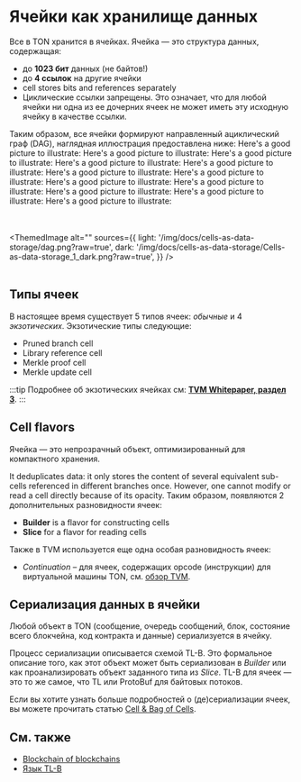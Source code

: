 

# Ячейки как хранилище данных

Все в TON хранится в ячейках. Ячейка — это структура данных, содержащая:

- до **1023 бит** данных (не байтов!)
- до **4 ссылок** на другие ячейки
- cell stores bits and references separately
- Циклические ссылки запрещены. Это означает, что для любой ячейки ни одна из ее дочерних ячеек не может иметь эту исходную ячейку в качестве ссылки.

Таким образом, все ячейки формируют направленный ациклический граф (DAG), наглядная иллюстрация предоставлена ниже: Here's a good picture to illustrate: Here's a good picture to illustrate: Here's a good picture to illustrate: Here's a good picture to illustrate: Here's a good picture to illustrate: Here's a good picture to illustrate: Here's a good picture to illustrate: Here's a good picture to illustrate: Here's a good picture to illustrate: Here's a good picture to illustrate: Here's a good picture to illustrate: Here's a good picture to illustrate:

<br></br>
<ThemedImage
alt=""
sources={{
light: '/img/docs/cells-as-data-storage/dag.png?raw=true',
dark: '/img/docs/cells-as-data-storage/Cells-as-data-storage_1_dark.png?raw=true',
}}
/> <br></br>

## Типы ячеек

В настоящее время существует 5 типов ячеек: _обычные_ и 4 _экзотических_.
Экзотические типы следующие:

- Pruned branch cell
- Library reference cell
- Merkle proof cell
- Merkle update cell

:::tip
Подробнее об экзотических ячейках см: [**TVM Whitepaper, раздел 3**](https://ton.org/tvm.pdf).
:::

## Cell flavors

Ячейка — это непрозрачный объект, оптимизированный для компактного хранения.

It deduplicates data: it only stores the content of several equivalent sub-cells referenced in different branches once. However, one cannot modify or read a cell directly because of its opacity. Таким образом, появляются 2 дополнительных разновидности ячеек:

- **Builder** is a flavor for constructing cells
- **Slice** for a flavor for reading cells

Также в TVM используется еще одна особая разновидность ячеек:

- _Continuation_ – для ячеек, содержащих opcode (инструкции) для виртуальной машины TON, см. [обзор TVM](/v3/documentation/tvm/tvm-overview).

## Сериализация данных в ячейки

Любой объект в TON (сообщение, очередь сообщений, блок, состояние всего блокчейна, код контракта и данные) сериализуется в ячейку.

Процесс сериализации описывается схемой TL-B. Это формальное описание того, как этот объект может быть сериализован в _Builder_ или как проанализировать объект заданного типа из _Slice_.
TL-B для ячеек — это то же самое, что TL или ProtoBuf для байтовых потоков.

Если вы хотите узнать больше подробностей о (де)сериализации ячеек, вы можете прочитать статью [Cell & Bag of Cells](/v3/documentation/data-formats/tlb/cell-boc).

## См. также

- [Blockchain of blockchains](/v3/concepts/dive-into-ton/ton-blockchain/blockchain-of-blockchains)
- [Язык TL-B](/v3/documentation/data-formats/tlb/tl-b-language)

<Feedback />

